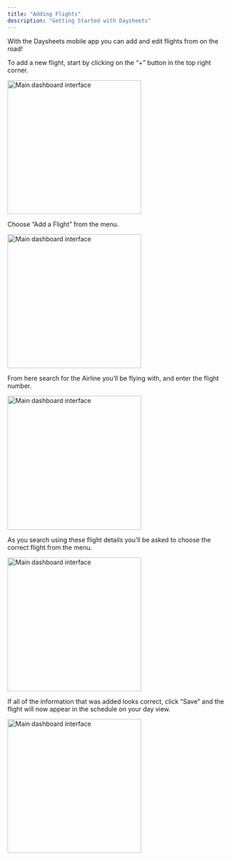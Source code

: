 ```yaml
---
title: "Adding Flights"
description: "Getting Started with Daysheets"
---
```


With the Daysheets mobile app you can add and edit flights from on the road!

To add a new flight, start by clicking on the “+” button in the top right corner.

<img
  src="/images/getting-started/download-daysheets/test.png"
  alt="Main dashboard interface"
  height="300"
  className="rounded-lg"
/>

Choose “Add a Flight” from the menu.

<img
  src="/images/getting-started/download-daysheets/test.png"
  alt="Main dashboard interface"
  height="300"
  className="rounded-lg"
/>

From here search for the Airline you’ll be flying with, and enter the flight number.

<img
  src="/images/getting-started/download-daysheets/test.png"
  alt="Main dashboard interface"
  height="300"
  className="rounded-lg"
/>

As you search using these flight details you’ll be asked to choose the correct flight from the menu.

<img
  src="/images/getting-started/download-daysheets/test.png"
  alt="Main dashboard interface"
  height="300"
  className="rounded-lg"
/>

If all of the information that was added looks correct, click “Save” and the flight will now appear in the schedule on your day view.

<img
  src="/images/getting-started/download-daysheets/test.png"
  alt="Main dashboard interface"
  height="300"
  className="rounded-lg"
/>
